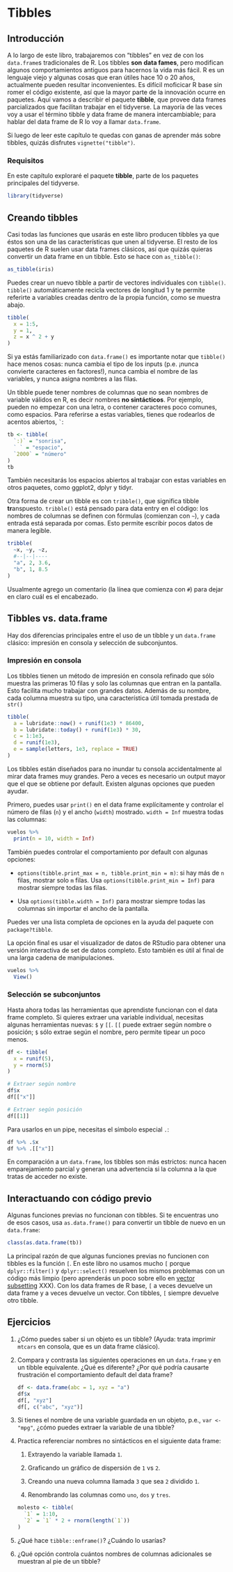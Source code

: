 # Tibbles

## Introducción

A lo largo de este libro, trabajaremos con "tibbles" en vez de con los `data.frame`s tradicionales de R. Los tibbles __son__ __data fames__, pero modifican algunos comportamientos antiguos para hacernos la vida más fácil. R es un lenguaje viejo y algunas cosas que eran útiles hace 10 o 20 años, actualmente pueden resultar inconvenientes. Es difícil moficicar R base sin romer el código existente, así que la mayor parte de la innovación ocurre en paquetes. Aquí vamos a describir el paquete __tibble__, que provee data frames parcializados que facilitan trabajar en el tidyverse. La mayoría de las veces voy a usar el término tibble y data frame de manera intercambiable; para hablar del data frame de R lo voy a llamar `data.frame`.

Si luego de leer este capítulo te quedas con ganas de aprender más sobre tibbles, quizás disfrutes `vignette("tibble")`.

### Requisitos

En este capítulo exploraré el paquete __tibble__, parte de los paquetes principales del tidyverse.

```r
library(tidyverse)
```

## Creando tibbles {#tibbles}

Casi todas las funciones que usarás en este libro producen tibbles ya que éstos son una de las características que unen al tidyverse. El resto de los paquetes de R suelen usar data frames clásicos, así que quizás quieras convertir un data frame en un tibble. Esto se hace con `as_tibble()`:

```r
as_tibble(iris)
```

Puedes crear un nuevo tibble a partir de vectores individuales con `tibble()`. `tibble()` automáticamente recicla vectores de longitud 1 y te permite referirte a variables creadas dentro de la propia función, como se muestra abajo.

```r
tibble(
  x = 1:5, 
  y = 1, 
  z = x ^ 2 + y
)
```

Si ya estás familiarizado con `data.frame()` es importante notar que `tibble()` hace menos cosas: nunca cambia el tipo de los inputs (p.e. ¡nunca convierte caracteres en factores!), nunca cambia el nombre de las variables, y nunca asigna nombres a las filas.

Un tibble puede tener nombres de columnas que no sean nombres de variable válidos en R, es decir nombres __no sintácticos__. Por ejemplo, pueden no empezar con una letra, o contener caracteres poco comunes, como espacios. Para referirse a estas variables, tienes que rodearlos de acentos abiertos, `` ` ``:

```r
tb <- tibble(
  `:)` = "sonrisa", 
  ` ` = "espacio",
  `2000` = "número"
)
tb
```

También necesitarás los espacios abiertos al trabajar con estas variables en otros paquetes, como ggplot2, dplyr y tidyr.

Otra forma de crear un tibble es con `tribble()`, que significa tibble **tr**anspuesto. `tribble()` está pensado para data entry en el código: los nombres de columnas se definen con fórmulas (comienzan con `~`), y cada entrada está separada por comas. Esto permite escribir pocos datos de manera legible.

```r
tribble(
  ~x, ~y, ~z,
  #--|--|----
  "a", 2, 3.6,
  "b", 1, 8.5
)
```

Usualmente agrego un comentario (la línea que comienza con `#`) para dejar en claro cuál es el encabezado.

## Tibbles vs. data.frame

Hay dos diferencias principales entre el uso de un tibble y un `data.frame` clásico: impresión en consola y selección de subconjuntos.

### Impresión en consola

Los tibbles tienen un método de impresión en consola refinado que sólo muestra las primeras 10 filas y solo las columnas que entran en la pantalla. Esto facilita mucho trabajar con grandes datos. Además de su nombre, cada columna muestra su tipo, una característica útil tomada prestada de `str()`

```r
tibble(
  a = lubridate::now() + runif(1e3) * 86400,
  b = lubridate::today() + runif(1e3) * 30,
  c = 1:1e3,
  d = runif(1e3),
  e = sample(letters, 1e3, replace = TRUE)
)
```

Los tibbles están diseñados para no inundar tu consola accidentalmente al mirar data frames muy grandes. Pero a veces es necesario un output mayor que el que se obtiene por default. Existen algunas opciones que pueden ayudar. 

Primero, puedes usar `print()` en el data frame explícitamente y controlar el número de filas (`n`) y el ancho (`width`) mostrado. `width = Inf` muestra todas las columnas:

```r
vuelos %>% 
  print(n = 10, width = Inf)
```

También puedes controlar el comportamiento por default con algunas opciones:

* `options(tibble.print_max = n, tibble.print_min = m)`: si hay más de `n` filas, mostrar solo `m` filas. Usa `options(tibble.print_min = Inf)` para mostrar siempre todas las filas.

* Usa `options(tibble.width = Inf)` para mostrar siempre todas las columnas sin importar el ancho de la pantalla.

Puedes ver una lista completa de opciones en la ayuda del paquete con `package?tibble`.

La opción final es usar el visualizador de datos de RStudio para obtener una versión interactiva de set de datos completo. Esto también es útil al final de una larga cadena de manipulaciones. 

```r
vuelos %>% 
  View()
```

### Selección se subconjuntos

Hasta ahora todas las herramientas que aprendiste funcionan con el data frame completo. Si quieres extraer una variable individual, necesitas algunas herramientas nuevas: `$` y `[[`. `[[` puede extraer según nombre o posición; `$` sólo extrae según el nombre, pero permite tipear un poco menos. 

```r
df <- tibble(
  x = runif(5),
  y = rnorm(5)
)

# Extraer según nombre
df$x
df[["x"]]

# Extraer según posición 
df[[1]]
```

Para usarlos en un pipe, necesitas el símbolo especial `.`:

```r
df %>% .$x
df %>% .[["x"]]
```

En comparación a un `data.frame`, los tibbles son más estrictos: nunca hacen emparejamiento parcial y generan una advertencia si la columna a la que tratas de acceder no existe.

## Interactuando con código previo

Algunas funciones previas no funcionan con tibbles. Si te encuentras uno de esos casos, usa `as.data.frame()` para convertir un tibble de nuevo en un `data.frame`:

```r
class(as.data.frame(tb))
```

La principal razón de que algunas funciones previas no funcionen con tibbles es la función `[`. En este libro no usamos mucho `[` porque `dplyr::filter()` y `dplyr::select()` resuelven los mismos problemas con un código más limpio (pero aprenderás un poco sobre ello en [vector subsetting](#vector-subsetting) XXX). Con los data frames de R base, `[` a veces devuelve un data frame y a veces devuelve un vector. Con tibbles, `[` siempre devuelve otro tibble. 

## Ejercicios

1.  ¿Cómo puedes saber si un objeto es un tibble? (Ayuda: trata imprimir `mtcars` en consola, que es un data frame clásico).

1.  Compara y contrasta las siguientes operaciones en un `data.frame` y en un tibble equivalente. ¿Qué es diferente? ¿Por qué podría causarte frustración el comportamiento default del data frame?
    
    ```r
    df <- data.frame(abc = 1, xyz = "a")
    df$x
    df[, "xyz"]
    df[, c("abc", "xyz")]
    ```

1.  Si tienes el nombre de una variable guardada en un objeto, p.e., `var <- "mpg"`, ¿cómo puedes extraer la variable de una tibble?

1.  Practica referenciar nombres no sintácticos en el siguiente data frame:

    1. Extrayendo la variable llamada `1`.
    
    1. Graficando un gráfico de dispersión de `1` vs `2`.
    
    1. Creando una nueva columna llamada `3` que sea `2` dividido `1`.
    
    1. Renombrando las columnas como `uno`, `dos` y `tres`.
    
    ```r
    molesto <- tibble(
      `1` = 1:10,
      `2` = `1` * 2 + rnorm(length(`1`))
    )
    ```

1.  ¿Qué hace `tibble::enframe()`? ¿Cuándo lo usarías?

1. ¿Qué opción controla cuántos nombres de columnas adicionales se muestran al pie de un tibble?
